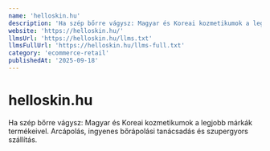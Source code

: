 ```yaml
---
name: 'helloskin.hu'
description: 'Ha szép bőrre vágysz: Magyar és Koreai kozmetikumok a legjobb márkák termékeivel. Arcápolás, ingyenes bőrápolási tanácsadás és szupergyors szállítás.'
website: 'https://helloskin.hu/'
llmsUrl: 'https://helloskin.hu/llms.txt'
llmsFullUrl: 'https://helloskin.hu/llms-full.txt'
category: 'ecommerce-retail'
publishedAt: '2025-09-18'
---
```


# helloskin.hu

Ha szép bőrre vágysz: Magyar és Koreai kozmetikumok a legjobb márkák termékeivel. Arcápolás, ingyenes bőrápolási tanácsadás és szupergyors szállítás.
